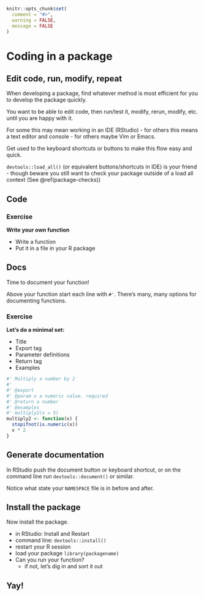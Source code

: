 ```r
knitr::opts_chunk$set(
  comment = "#>",
  warning = FALSE,
  message = FALSE
)
```


# Coding in a package {#write-some-code}

## Edit code, run, modify, repeat

When developing a package, find whatever method is most efficient for you 
to develop the package quickly. 

You want to be able to edit code, then run/test it, modify, rerun, modify, etc. 
until you are happy with it. 

For some this may mean working in an IDE (RStudio) - for others this means
a text editor and console - for others maybe Vim or Emacs. 

Get used to the keyboard shortcuts or buttons to make this flow easy and 
quick.

`devtools::load_all()` (or equivalent buttons/shortcuts in IDE) is your friend - though beware you still want to check your package outside of a load all context (See \@ref(package-checks))

## Code

### Exercise

__Write your own function__

* Write a function
* Put it in a file in your R package

## Docs

Time to document your function! 

Above your function start each line with `#'`. There's many, many 
options for documenting functions. 

### Exercise

__Let's do a minimal set:__

* Title
* Export tag
* Parameter definitions
* Return tag
* Examples

```r
#' Multiply a number by 2
#' 
#' @export
#' @param x a numeric value. required
#' @return a number
#' @examples
#' multiply2(x = 5)
multiply2 <- function(x) {
  stopifnot(is.numeric(x))
  x * 2
}
```

## Generate documentation

In RStudio push the document button or keyboard shortcut, or on the command line 
run `devtools::document()` or similar. 

Notice what state your `NAMESPACE` file is in before and after.

## Install the package

Now install the package. 

* in RStudio: Install and Restart
* command line: `devtools::install()`
* restart your R session
* load your package `library(packagename)`
* Can you run your function?
  * if not, let's dig in and sort it out

## Yay!

